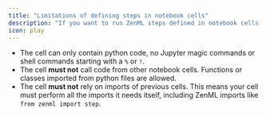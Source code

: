 ```yaml
---
title: "Limitations of defining steps in notebook cells"
description: "If you want to run ZenML steps defined in notebook cells remotely (either with a remote [orchestrator](/v/0.67.0/versions/0.66.0/stack-components/orchestrators) or [step operator](/v/0.67.0/versions/0.66.0/stack-components/step-operators)), the cells defining your steps must meet the following conditions"
icon: play
---
```




* The cell can only contain python code, no Jupyter magic commands or shell commands starting with a `%` or `!`.
* The cell **must not** call code from other notebook cells. Functions or classes imported from python files are allowed.
* The cell **must not** rely on imports of previous cells. This means your cell must perform all the imports it needs itself, including ZenML imports like `from zenml import step`.
